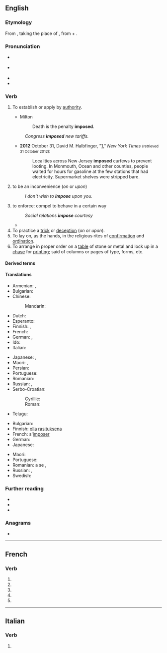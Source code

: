 {{also|imposé}}
==English==

===Etymology===
From {{etyl|frm|en}} {{m|frm|imposer||to lay on, impose}}, taking the place of {{etyl|la|en}} {{m|la|imponere||to lay on, impose}}, from {{m|la|in||on, upon}} + {{m|la|ponere||to put place}}.

===Pronunciation===
* {{a|GA}} {{IPA|/ɪmˈpoʊz/|lang=en}}
* {{a|RP}} {{IPA|/ɪmˈpəʊz/|lang=en}}
* {{audio|en-us-impose.ogg|Audio (US)|lang=en}}
* {{rhymes|əʊz|lang=en}}

===Verb===
{{en-verb|impos}}

# {{lb|en|transitive}} To establish or apply by [[authority]].
#* Milton
#*: Death is the penalty '''imposed'''.
#: ''Congress '''imposed''' new tariffs.''
#* '''2012''' October 31, David M. Halbfinger, "[http://www.nytimes.com/2012/11/01/nyregion/new-jersey-continues-to-cope-with-hurricane-sandy.html?hp]," ''New York Times'' <small>(retrieved 31 October 2012)</small>:
#*: Localities across New Jersey '''imposed''' curfews to prevent looting. In Monmouth, Ocean and other counties, people waited for hours for gasoline at the few stations that had electricity. Supermarket shelves were stripped bare.
# {{lb|en|intransitive}} to be an inconvenience (''on'' or ''upon'')
#: ''I don't wish to '''impose''' upon you.''
# to enforce: compel to behave in a certain way
#: ''Social relations '''impose''' courtesy''
#* {{quote-journal
|date=December 10, 2011
|author=Arindam Rej
|title=Norwich 4 - 2 Newcastle
|work=BBC Sport
|url=http://news.bbc.co.uk/sport2/hi/football/eng_prem/16015486.stm
|page=
|passage=Norwich soon began '''imposing''' themselves on that patched-up defence with Holt having their best early chance, only to see it blocked by Simpson.}}
# To practice a [[trick]] or [[deception]] (''on'' or ''upon'').
# To lay on, as the hands, in the religious rites of [[confirmation]] and [[ordination]].
# To arrange in proper order on a [[table]] of stone or metal and lock up in a [[chase]] for [[print]]ing; said of columns or pages of type, forms, etc.

====Derived terms====
{{der3|lang=en|title=Terms derived from "impose"|[[imposition]]|[[superimpose]]|[[imposure]]}}

====Translations====
{{trans-top|to establish or apply by authority}}
* Armenian: {{t+|hy|պարտադրել}}, {{t|hy|վզին փաթաթել}} {{qualifier|informal}}
* Bulgarian: {{t+|bg|налагам}}
* Chinese:
*: Mandarin: {{t+|cmn|强加|sc=Hani}}
* Dutch: {{t+|nl|opleggen}}
* Esperanto: {{t|eo|imponi}}
* Finnish: {{t+|fi|määrätä}}, {{t+|fi|säätää}}
* French: {{t+|fr|imposer}}
* German: {{t|de|auferlegen}}, {{t+|de|aufzwingen}}
* Ido: {{t+|io|aplikar}}
* Italian: {{t+|it|imporre}}
{{trans-mid}}
* Japanese: {{t|ja|強要する|tr=きょうようする, kyōyō-suru|sc=Jpan}}, {{t+|ja|強いる|tr=しいる, shiiru|sc=Jpan}}
* Maori: {{t|mi|uruhi}}, {{t|mi|whakaeke}}
* Persian: {{t|fa|برنهادن|tr=barnehādan}}
* Portuguese: {{t+|pt|impor}}
* Romanian: {{t+|ro|impune}}
* Russian: {{t+|ru|облага́ть}}, {{t+|ru|налага́ть}}
* Serbo-Croatian:
*: Cyrillic: {{t|sh|наметнути}}
*: Roman: {{t+|sh|nametnuti}}
* Telugu: {{t+|te|విధించు|tr=vidhimchu}}
{{trans-bottom}}

{{trans-top|to be an inconvenience}}
* Bulgarian: {{t|bg|натрапвам се}}
* Finnish: [[olla]] [[rasituksena]]
* French: s'[[imposer]]
* German: {{t|de|auferlegen}}
* Japanese: {{t+|ja|課す|tr=かす, kasu|sc=Jpan}}
{{trans-mid}}
* Maori: {{t|mi|māminga}}
* Portuguese: {{t+|pt|abusar}}
* Romanian: a se {{t+|ro|impune}}, {{t+|ro|dicta}}
* Russian: {{t+|ru|навязыва́ться|impf}} {{qualifier|intransitive}}, {{t+|ru|навяза́ться|pf}} {{qualifier|intransitive}}
* Swedish: {{t|sv|vara till besvär}}
{{trans-bottom}}

===Further reading===
* {{R:Webster 1913}}
* {{R:Century 1911}}
* {{R:OneLook}}

===Anagrams===
* {{anagrams|en|mopies|pomeis}}

----

==French==

===Verb===
{{head|fr|verb form}}

# {{inflection of|imposer||1|s|pres|indc|lang=fr}}
# {{inflection of|imposer||3|s|pres|indc|lang=fr}}
# {{inflection of|imposer||1|s|pres|subj|lang=fr}}
# {{inflection of|imposer||3|s|pres|subj|lang=fr}}
# {{inflection of|imposer||2|s|impr|lang=fr}}

----

==Italian==

===Verb===
{{head|it|verb form}}

# {{inflection of|imporre||3|s|phis|lang=it}}